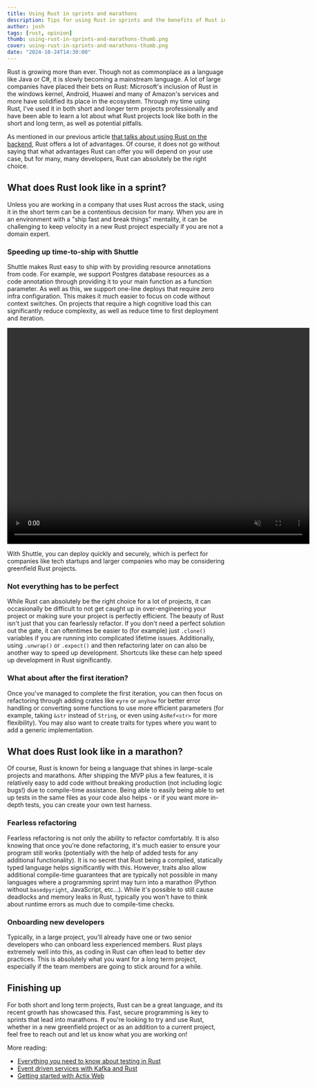 ```yaml
---
title: Using Rust in sprints and marathons
description: Tips for using Rust in sprints and the benefits of Rust in long term projects
author: josh
tags: [rust, opinion]
thumb: using-rust-in-sprints-and-marathons-thumb.png
cover: using-rust-in-sprints-and-marathons-thumb.png
date: "2024-10-24T14:30:00"
---
```


Rust is growing more than ever. Though not as commonplace as a language like Java or C#, it is slowly becoming a mainstream language. A lot of large companies have placed their bets on Rust: Microsoft's inclusion of Rust in the windows kernel, Android, Huawei and many of Amazon's services and more have solidified its place in the ecosystem. Through my time using Rust, I've used it in both short and longer term projects professionally and have been able to learn a lot about what Rust projects look like both in the short and long term, as well as potential pitfalls.

As mentioned in our previous article [that talks about using Rust on the backend](https://www.shuttle.dev/blog/2024/07/31/rust-on-the-backend), Rust offers a lot of advantages. Of course, it does not go without saying that what advantages Rust can offer you will depend on your use case, but for many, many developers, Rust can absolutely be the right choice.

## What does Rust look like in a sprint?

Unless you are working in a company that uses Rust across the stack, using it in the short term can be a contentious decision for many. When you are in an environment with a "ship fast and break things" mentality, it can be challenging to keep velocity in a new Rust project especially if you are not a domain expert.

### Speeding up time-to-ship with Shuttle

Shuttle makes Rust easy to ship with by providing resource annotations from code. For example, we support Postgres database resources as a code annotation through providing it to your main function as a function parameter. As well as this, we support one-line deploys that require zero infra configuration. This makes it much easier to focus on code without context switches. On projects that require a high cognitive load this can significantly reduce complexity, as well as reduce time to first deployment and iteration.

<video width="700" height="500" loop autoPlay muted>
    <source src="/videos/blog/htmx-with-rust.mp4" type="video/mp4"></source>
    Your browser does not support the video tag.
</video>

With Shuttle, you can deploy quickly and securely, which is perfect for companies like tech startups and larger companies who may be considering greenfield Rust projects.

### Not everything has to be perfect

While Rust can absolutely be the right choice for a lot of projects, it can occasionally be difficult to not get caught up in over-engineering your project or making sure your project is perfectly efficient. The beauty of Rust isn't just that you can fearlessly refactor. If you don't need a perfect solution out the gate, it can oftentimes be easier to (for example) just `.clone()` variables if you are running into complicated lifetime issues. Additionally, using `.unwrap()` or `.expect()` and then refactoring later on can also be another way to speed up development. Shortcuts like these can help speed up development in Rust significantly.

### What about after the first iteration?

Once you've managed to complete the first iteration, you can then focus on refactoring through adding crates like `eyre` or `anyhow` for better error handling or converting some functions to use more efficient parameters (for example, taking `&str` instead of `String`, or even using `AsRef<str>` for more flexibility). You may also want to create traits for types where you want to add a generic implementation.

## What does Rust look like in a marathon?

Of course, Rust is known for being a language that shines in large-scale projects and marathons. After shipping the MVP plus a few features, it is relatively easy to add code without breaking production (not including logic bugs!) due to compile-time assistance.  Being able to easily being able to set up tests in the same files as your code also helps - or if you want more in-depth tests, you can create your own test harness.

### Fearless refactoring

Fearless refactoring is not only the ability to refactor comfortably. It is also knowing that once you're done refactoring, it's much easier to ensure your program still works (potentially with the help of added tests for any additional functionality). It is no secret that Rust being a compiled, statically typed language helps significantly with this. However, traits also allow additional compile-time guarantees that are typically not possible in many languages where a programming sprint may turn into a marathon (Python without `basedpyright`, JavaScript, etc...). While it's possible to still cause deadlocks and memory leaks in Rust, typically you won't have to think about runtime errors as much due to compile-time checks.

### Onboarding new developers

Typically, in a large project, you'll already have one or two senior developers who can onboard less experienced members. Rust plays extremely well into this, as coding in Rust can often lead to better dev practices. This is absolutely what you want for a long term project, especially if the team members are going to stick around for a while.

## Finishing up

For both short and long term projects, Rust can be a great language, and its recent growth has showcased this. Fast, secure programming is key to sprints that lead into marathons. If you're looking to try and use Rust, whether in a new greenfield project or as an addition to a current project, feel free to reach out and let us know what you are working on!

More reading:
- [Everything you need to know about testing in Rust](https://www.shuttle.dev/blog/2024/03/21/testing-in-rust)
- [Event driven services with Kafka and Rust](https://www.shuttle.dev/blog/2024/04/25/event-driven-services-using-kafka-rust)
- [Getting started with Actix Web](https://www.shuttle.dev/blog/2023/12/15/using-actix-rust)
